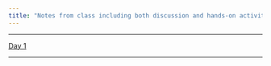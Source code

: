 ```yaml
---
title: "Notes from class including both discussion and hands-on activities"
---
```

-------------------------------------------------------------------------------

[Day 1](pdf/notes/efw_day1.pdf "Download")

-------------------------------------------------------------------------------
